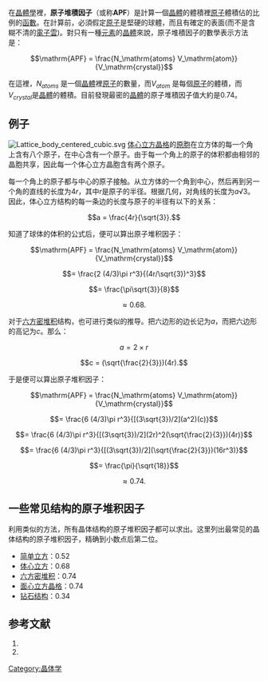 在[[晶體學|晶體學]]裡，'''原子堆積因子'''（或称'''APF'''）是計算一個[[晶體|晶體]]的體積裡[[原子|原子]]體積佔的比例的[[函數|函數]]。在計算前，必須假定[[原子|原子]]是堅硬的球體，而且有確定的表面(而不是含糊不清的[[電子雲|電子雲]])。對只有一種[[元素|元素]]的[[晶體|晶體]]來說，原子堆積因子的數學表示方法是：

:<math>\mathrm{APF} = \frac{N_\mathrm{atoms} V_\mathrm{atom}}{V_\mathrm{crystal}}</math>

在這裡，''N<sub>atoms</sub>'' 是一個[[晶體|晶體]]裡[[原子|原子]]的數量，而''V<sub>atom</sub>'' 是每個[[原子|原子]]的體積，而''V<sub>crystal</sub>''是[[晶體|晶體]]的體積。目前發現最密的[[晶體|晶體]]的原子堆積因子值大約是0.74。

==例子==
[[File:Lattice_body_centered_cubic.svg|right]]
[[体心立方晶格|体心立方晶格]]的[[晶胞|原胞]]在立方体的每一个角上含有八个原子，在中心含有一个原子。由于每一个角上的原子的体积都由相邻的晶胞共享，因此每一个体心立方晶胞含有两个原子。

每一个角上的原子都与中心的原子接触。从立方体的一个角到中心，然后再到另一个角的直线的长度为4''r''，其中''r''是原子的半径。根据几何，对角线的长度为''a''√3。因此，体心立方结构的每一条边的长度与原子的半径有以下的关系：

:<math>a = \frac{4r}{\sqrt{3}}.</math>

知道了球体的体积的公式后，便可以算出原子堆积因子：

:<math>\mathrm{APF} = \frac{N_\mathrm{atoms} V_\mathrm{atom}}{V_\mathrm{crystal}}</math>

:::<math>= \frac{2 (4/3)\pi r^3}{(4r/\sqrt{3})^3}</math>

:::<math>= \frac{\pi\sqrt{3}}{8}</math>

:::<math>\approx 0.68.\,\!</math>

对于[[六方晶系|六方密堆积]]结构，也可进行类似的推导。把六边形的边长记为''a''，而把六边形的高记为''c''。那么：

:<math>a = 2 \times r</math>

:<math>c = (\sqrt{\frac{2}{3}})(4r).</math>

于是便可以算出原子堆积因子：

:<math>\mathrm{APF} = \frac{N_\mathrm{atoms} V_\mathrm{atom}}{V_\mathrm{crystal}}</math>

:::<math>= \frac{6 (4/3)\pi r^3}{[(3\sqrt{3})/2](a^2)(c)}</math>

:::<math>= \frac{6 (4/3)\pi r^3}{[(3\sqrt{3})/2](2r)^2(\sqrt{\frac{2}{3}})(4r)}</math>

:::<math>= \frac{6 (4/3)\pi r^3}{[(3\sqrt{3})/2](\sqrt{\frac{2}{3}})(16r^3)}</math>

:::<math>= \frac{\pi}{\sqrt{18}}</math>

:::<math>\approx 0.74.\,\!</math>

==一些常见结构的原子堆积因子==
利用类似的方法，所有晶体结构的原子堆积因子都可以求出。这里列出最常见的晶体结构的原子堆积因子，精确到小数点后第二位。

* [[立方晶系|简单立方]]：0.52
* [[立方晶系|体心立方]]：0.68
* [[六方晶系|六方密堆积]]：0.74
* [[面心立方晶格|面心立方晶格]]：0.74
* [[钻石结构|钻石结构]]：0.34

==参考文献==
# {{cite book
| author = Schaffer, Saxena, Antolovich, Sanders, and Warner
| year = 1999
| title = The Science and Design of Engineering Materials
| edition = Second Edition
| pages = 81–88
| publisher = WCB/McGraw-Hill
| location = New York
}}
# {{cite book
| author = Callister, W.
| title = Materials Science and Engineering
| year = 2002
| edition = Sixth Edition
| publisher = John Wiley and Sons
| pages = 105–114
| location = San Francisco
}}

[[Category:晶体学|Category:晶体学]]